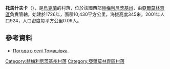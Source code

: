 {{coord|49|9|46|N|26|49|4|E|scale:100000|display=title}}

'''托馬什夫卡'''（{{lang-uk|Томашівка}}），是[[烏克蘭|烏克蘭]]的村落，位於該國西部[[赫梅利尼茨基州|赫梅利尼茨基州]]，由[[亞爾莫林齊區|亞爾莫林齊區]]負責管轄，始建於1726年，面積10,430平方公里，海拔高度345米，2001年人口924，人口密度每平方公里0.09人。

==參考資料==
* [http://weather.in.ua/ua/hmel'nickaja/26266 Погода в селі Томашівка]{{Wayback|url=http://weather.in.ua/ua/hmel%27nickaja/26266 |date=20111220101138 }}.

{{DEFAULTSORT:Томашівка}}
[[Category:赫梅利尼茨基州村落|Category:赫梅利尼茨基州村落]]
[[Category:亞爾莫林齊區村落|Category:亞爾莫林齊區村落]]


{{Khmelnytskyi-geo-stub}}